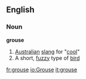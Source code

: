 ==English==

===Noun===
'''grouse'''
# [[Australia|Australian]] [[slang]] for "[[cool]]"
# A short, [[fuzzy]] type of [[bird]]

[[fr:grouse]]
[[io:Grouse]]
[[it:grouse]]